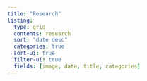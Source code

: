 ```yaml
---
title: "Research"
listing:
  type: grid
  contents: research
  sort: "date desc"
  categories: true
  sort-ui: true
  filter-ui: true 
  fields: [image, date, title, categories]
---
```

